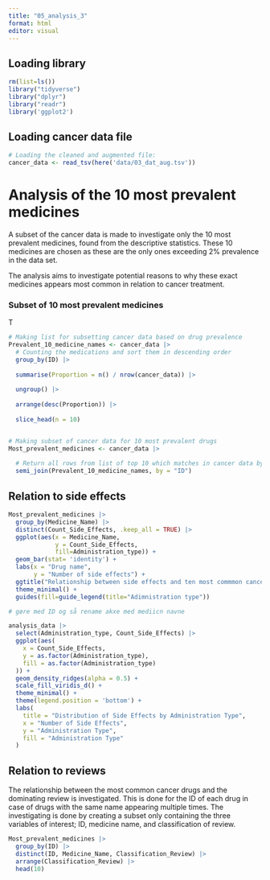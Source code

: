 ```yaml
---
title: "05_analysis_3"
format: html
editor: visual
---
```


## Loading library

```r
rm(list=ls()) 
library("tidyverse") 
library("dplyr") 
library("readr")
library('ggplot2')
```

## Loading cancer data file

```r
# Loading the cleaned and augmented file:  
cancer_data <- read_tsv(here('data/03_dat_aug.tsv')) 
```

# Analysis of the 10 most prevalent medicines

A subset of the cancer data is made to investigate only the 10 most prevalent medicines, found from the descriptive statistics. These 10 medicines are chosen as these are the only ones exceeding 2% prevalence in the data set.

The analysis aims to investigate potential reasons to why these exact medicines appears most common in relation to cancer treatment.

### Subset of 10 most prevalent medicines

T

```r

# Making list for subsetting cancer data based on drug prevalence
Prevalent_10_medicine_names <- cancer_data |>
  # Counting the medications and sort them in descending order
  group_by(ID) |>
  
  summarise(Proportion = n() / nrow(cancer_data)) |>
  
  ungroup() |>
  
  arrange(desc(Proportion)) |>
  
  slice_head(n = 10)


# Making subset of cancer data for 10 most prevalent drugs
Most_prevalent_medicines <- cancer_data |>
  
  # Return all rows from list of top 10 which matches in cancer data by "medicine name"
  semi_join(Prevalent_10_medicine_names, by = "ID")

```

## Relation to side effects

```r

Most_prevalent_medicines |>
  group_by(Medicine_Name) |> 
  distinct(Count_Side_Effects, .keep_all = TRUE) |>
  ggplot(aes(x = Medicine_Name, 
             y = Count_Side_Effects, 
             fill=Administration_type)) + 
  geom_bar(stat= 'identity') + 
  labs(x = "Drug name",
       y = "Number of side effects") + 
  ggtitle("Relationship between side effects and ten most commmon cancer drugs") +
  theme_minimal() +
  guides(fill=guide_legend(title="Adimnistration type")) 

# gøre med ID og så rename akxe med mediicn navne 

```

```r
analysis_data |>
  select(Administration_type, Count_Side_Effects) |>
  ggplot(aes(
    x = Count_Side_Effects, 
    y = as.factor(Administration_type),  
    fill = as.factor(Administration_type)
  )) +
  geom_density_ridges(alpha = 0.5) +
  scale_fill_viridis_d() +
  theme_minimal() +
  theme(legend.position = 'bottom') +
  labs(
    title = "Distribution of Side Effects by Administration Type",
    x = "Number of Side Effects",
    y = "Administration Type",
    fill = "Administration Type"
  )
```

## Relation to reviews

The relationship between the most common cancer drugs and the dominating review is investigated. This is done for the ID of each drug in case of drugs with the same name appearing multiple times. The investigating is done by creating a subset only containing the three variables of interest; ID, medicine name, and classification of review.

```r

Most_prevalent_medicines |>
  group_by(ID) |> 
  distinct(ID, Medicine_Name, Classification_Review) |>
  arrange(Classification_Review) |>
  head(10)

```

## 
